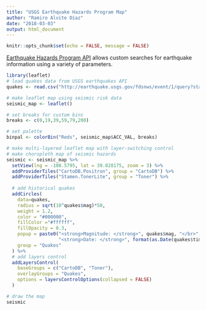 ```yaml
---
title: "USGS Earthquake Hazards Program Map"
author: "Ramiro Alvite Díaz"
date: "2018-03-03"
output: html_document
---
```


```r
knitr::opts_chunk$set(echo = FALSE, message = FALSE)
```


[Earthquake Hazards Program API](https://earthquake.usgs.gov/fdsnws/event/1/) allows custom searches for earthquake information using a variety of parameters. 


```r
library(leaflet)
# load quakes data from USGS earthquakes API
quakes <- read.csv("http://earthquake.usgs.gov/fdsnws/event/1/query?starttime=1965-01-01T00:00:00&minmagnitude=6&format=csv&latitude=39.828175&longitude=-98.5795&maxradiuskm=6000&orderby=magnitude")

# make leaflet map using seismic risk data
seismic_map <- leaflet()

# set breaks for custom bins
breaks <- c(0,19,39,59,79,200)

# set palette
binpal <- colorBin("Reds", seismic_map$ACC_VAL, breaks)

# make multi-layered leaflet map with layer-switching control
# make choropleth map of seismic hazards
seismic <- seismic_map %>%
  setView(lng = -108.5795, lat = 39.828175, zoom = 3) %>%
  addProviderTiles("CartoDB.Positron", group = "CartoDB") %>% 
  addProviderTiles("Stamen.TonerLite", group = "Toner") %>%
  
  # add historical quakes
  addCircles(
    data=quakes, 
    radius = sqrt(10^quakes$mag)*50, 
    weight = 1.2, 
    color = "#000000", 
    fillColor ="#ffffff",
    fillOpacity = 0.3,
    popup = paste0("<strong>Magnitude: </strong>", quakes$mag, "</br>",
                   "<strong>Date: </strong>", format(as.Date(quakes$time), "%b %d, %Y")),
    group = "Quakes"
  ) %>%
  # add layers control
  addLayersControl(
    baseGroups = c("CartoDB", "Toner"),
    overlayGroups = "Quakes",
    options = layersControlOptions(collapsed = FALSE)
  )

# draw the map
seismic
```

